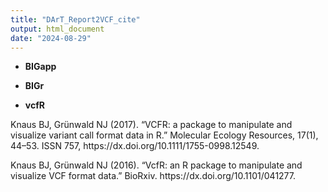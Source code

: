 ```yaml
---
title: "DArT_Report2VCF_cite"
output: html_document
date: "2024-08-29"
---
```


* **BIGapp** 


* **BIGr**

* **vcfR** 

Knaus BJ, Grünwald NJ (2017). “VCFR: a package to manipulate and visualize variant call format data in R.” Molecular Ecology Resources, 17(1), 44–53. ISSN 757, https://dx.doi.org/10.1111/1755-0998.12549.

Knaus BJ, Grünwald NJ (2016). “VcfR: an R package to manipulate and visualize VCF format data.” BioRxiv. https://dx.doi.org/10.1101/041277.

